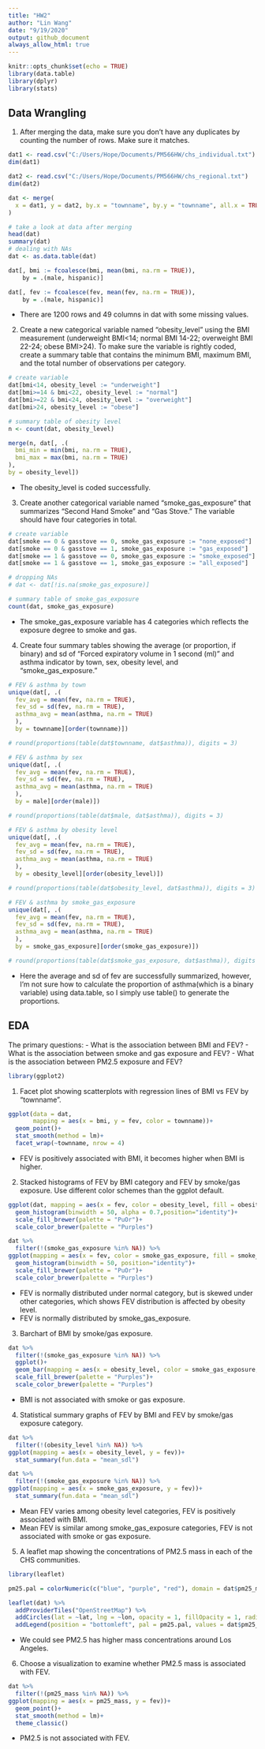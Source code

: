 ```yaml
---
title: "HW2"
author: "Lin Wang"
date: "9/19/2020"
output: github_document
always_allow_html: true
---
```


```r
knitr::opts_chunk$set(echo = TRUE)
library(data.table)
library(dplyr)
library(stats)
```
## Data Wrangling

1. After merging the data, make sure you don’t have any duplicates by counting the number of rows. Make sure it matches.

```r
dat1 <- read.csv("C:/Users/Hope/Documents/PM566HW/chs_individual.txt")
dim(dat1)

dat2 <- read.csv("C:/Users/Hope/Documents/PM566HW/chs_regional.txt")
dim(dat2)

dat <- merge(
  x = dat1, y = dat2, by.x = "townname", by.y = "townname", all.x = TRUE, all.y = FALSE
) 

# take a look at data after merging
head(dat)
summary(dat)
# dealing with NAs
dat <- as.data.table(dat)

dat[, bmi := fcoalesce(bmi, mean(bmi, na.rm = TRUE)),
    by = .(male, hispanic)]

dat[, fev := fcoalesce(fev, mean(fev, na.rm = TRUE)),
    by = .(male, hispanic)]
```

- There are 1200 rows and 49 columns in dat with some missing values.

2. Create a new categorical variable named “obesity_level” using the BMI measurement (underweight BMI<14; normal BMI 14-22; overweight BMI 22-24; obese BMI>24). To make sure the variable is rightly coded, create a summary table that contains the minimum BMI, maximum BMI, and the total number of observations per category.

```r
# create variable
dat[bmi<14, obesity_level := "underweight"]
dat[bmi>=14 & bmi<22, obesity_level := "normal"]
dat[bmi>=22 & bmi<24, obesity_level := "overweight"]
dat[bmi>24, obesity_level := "obese"]

# summary table of obesity level
n <- count(dat, obesity_level)

merge(n, dat[, .(
  bmi_min = min(bmi, na.rm = TRUE),
  bmi_max = max(bmi, na.rm = TRUE)
),
by = obesity_level])
```

- The obesity_level is coded successfully. 

3. Create another categorical variable named “smoke_gas_exposure” that summarizes “Second Hand Smoke” and “Gas Stove.” The variable should have four categories in total.

```r
# create variable
dat[smoke == 0 & gasstove == 0, smoke_gas_exposure := "none_exposed"]
dat[smoke == 0 & gasstove == 1, smoke_gas_exposure := "gas_exposed"]
dat[smoke == 1 & gasstove == 0, smoke_gas_exposure := "smoke_exposed"]
dat[smoke == 1 & gasstove == 1, smoke_gas_exposure := "all_exposed"]

# dropping NAs
# dat <- dat[!is.na(smoke_gas_exposure)]

# summary table of smoke_gas_exposure
count(dat, smoke_gas_exposure)
```

- The smoke_gas_exposure variable has 4 categories which reflects the exposure degree to smoke and gas.

4. Create four summary tables showing the average (or proportion, if binary) and sd of “Forced expiratory volume in 1 second (ml)” and asthma indicator by town, sex, obesity level, and “smoke_gas_exposure.”

```r
# FEV & asthma by town
unique(dat[, .(
  fev_avg = mean(fev, na.rm = TRUE),
  fev_sd = sd(fev, na.rm = TRUE),
  asthma_avg = mean(asthma, na.rm = TRUE)
  ),
  by = townname][order(townname)])

# round(proportions(table(dat$townname, dat$asthma)), digits = 3)

# FEV & asthma by sex
unique(dat[, .(
  fev_avg = mean(fev, na.rm = TRUE),
  fev_sd = sd(fev, na.rm = TRUE),
  asthma_avg = mean(asthma, na.rm = TRUE)
  ),
  by = male][order(male)])

# round(proportions(table(dat$male, dat$asthma)), digits = 3)

# FEV & asthma by obesity level
unique(dat[, .(
  fev_avg = mean(fev, na.rm = TRUE),
  fev_sd = sd(fev, na.rm = TRUE),
  asthma_avg = mean(asthma, na.rm = TRUE)
  ),
  by = obesity_level][order(obesity_level)])

# round(proportions(table(dat$obesity_level, dat$asthma)), digits = 3)

# FEV & asthma by smoke_gas_exposure
unique(dat[, .(
  fev_avg = mean(fev, na.rm = TRUE),
  fev_sd = sd(fev, na.rm = TRUE),
  asthma_avg = mean(asthma, na.rm = TRUE)
  ),
  by = smoke_gas_exposure][order(smoke_gas_exposure)])

# round(proportions(table(dat$smoke_gas_exposure, dat$asthma)), digits = 3)
```

- Here the average and sd of fev are successfully summarized, however, I'm not sure how to calculate the proportion of asthma(which is a binary variable) using data.table, so I simply use table() to generate the proportions.

## EDA
The primary questions:
- What is the association between BMI and FEV?
- What is the association between smoke and gas exposure and FEV?
- What is the association between PM2.5 exposure and FEV?

```r
library(ggplot2)
```

1. Facet plot showing scatterplots with regression lines of BMI vs FEV by “townname”.

```r
ggplot(data = dat, 
       mapping = aes(x = bmi, y = fev, color = townname))+
  geom_point()+
  stat_smooth(method = lm)+
  facet_wrap(~townname, nrow = 4)
```

- FEV is positively associated with BMI, it becomes higher when BMI is higher.

2. Stacked histograms of FEV by BMI category and FEV by smoke/gas exposure. Use different color schemes than the ggplot default.

```r
ggplot(dat, mapping = aes(x = fev, color = obesity_level, fill = obesity_level))+
  geom_histogram(binwidth = 50, alpha = 0.7,position="identity")+
  scale_fill_brewer(palette = "PuOr")+
  scale_color_brewer(palette = "Purples")

dat %>%
  filter(!(smoke_gas_exposure %in% NA)) %>%
ggplot(mapping = aes(x = fev, color = smoke_gas_exposure, fill = smoke_gas_exposure))+
  geom_histogram(binwidth = 50, position="identity")+
  scale_fill_brewer(palette = "PuOr")+
  scale_color_brewer(palette = "Purples")
```

- FEV is normally distributed under normal category, but is skewed under other categories, which shows FEV distribution is affected by obesity level.
- FEV is normally distributed by smoke_gas_exposure.

3. Barchart of BMI by smoke/gas exposure.

```r
dat %>%
  filter(!(smoke_gas_exposure %in% NA)) %>%
  ggplot()+
  geom_bar(mapping = aes(x = obesity_level, color = smoke_gas_exposure, fill = smoke_gas_exposure))+
  scale_fill_brewer(palette = "Purples")+
  scale_color_brewer(palette = "Purples")
```

- BMI is not associated with smoke or gas exposure.

4. Statistical summary graphs of FEV by BMI and FEV by smoke/gas exposure category.

```r
dat %>%
  filter(!(obesity_level %in% NA)) %>%
ggplot(mapping = aes(x = obesity_level, y = fev))+
  stat_summary(fun.data = "mean_sdl")

dat %>%
  filter(!(smoke_gas_exposure %in% NA)) %>%
ggplot(mapping = aes(x = smoke_gas_exposure, y = fev))+
  stat_summary(fun.data = "mean_sdl")
```

- Mean FEV varies among obesity level categories, FEV is positively associated with BMI.
- Mean FEV is similar among smoke_gas_exposure categories, FEV is not associated with smoke or gas exposure.

5. A leaflet map showing the concentrations of PM2.5 mass in each of the CHS communities.

```r
library(leaflet)

pm25.pal = colorNumeric(c("blue", "purple", "red"), domain = dat$pm25_mass)

leaflet(dat) %>%
  addProviderTiles("OpenStreetMap") %>%
  addCircles(lat = ~lat, lng = ~lon, opacity = 1, fillOpacity = 1, radius = 500, color = ~pm25.pal(pm25_mass)) %>%
  addLegend(position = "bottomleft", pal = pm25.pal, values = dat$pm25_mass , title = "PM2.5 mass concentrations", opacity = 1)
```

- We could see PM2.5 has higher mass concentrations around Los Angeles.

6. Choose a visualization to examine whether PM2.5 mass is associated with FEV.

```r
dat %>%
  filter(!(pm25_mass %in% NA)) %>%
ggplot(mapping = aes(x = pm25_mass, y = fev))+
  geom_point()+
  stat_smooth(method = lm)+
  theme_classic()
```

- PM2.5 is not associated with FEV.

